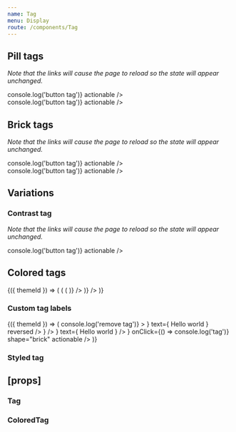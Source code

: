 ```yaml
---
name: Tag
menu: Display
route: /components/Tag
---
```



<PageTitle title="Tag" src="components/Tags" />

## Pill tags

_Note that the links will cause the page to reload so the state will appear unchanged._

<Playground>
  <ThemeWrapper>
    <Rhythm m={2}>
      <Tag label="Read only tag" />
      <Tag label="Button tag" onClick={() => console.log('button tag')} actionable />
      <Tag label="Link tag" as="a" href="#tag" actionable />
    </Rhythm>
    <br />
    <Rhythm m={2}>
      <Tag size="large" label="Read only tag" />
      <Tag size="large" label="Button tag" onClick={() => console.log('button tag')} actionable />
      <Tag size="large" label="Link tag" as="a" href="#tag" actionable />
    </Rhythm>
  </ThemeWrapper>
</Playground>

## Brick tags

_Note that the links will cause the page to reload so the state will appear unchanged._

<Playground>
  <ThemeWrapper>
    <Rhythm m={2}>
      <Tag shape="brick" label="Read only tag" />
      <Tag shape="brick" label="Button tag" onClick={() => console.log('button tag')} actionable />
      <Tag shape="brick" label="Link tag" as="a" href="#tag" actionable />
    </Rhythm>
    <br />
    <Rhythm m={2}>
      <Tag size="large" shape="brick" label="Read only tag" />
      <Tag size="large" shape="brick" label="Button tag" onClick={() => console.log('button tag')} actionable />
      <Tag size="large" shape="brick" label="Link tag" as="a" href="#tag" actionable />
    </Rhythm>
  </ThemeWrapper>
</Playground>

## Variations

### Contrast tag

_Note that the links will cause the page to reload so the state will appear unchanged._

<Playground>
  <ThemeWrapper contrast>
    <Rhythm m={2}>
      <Tag contrast label="Read only tag" />
      <Tag contrast label="Button tag" onClick={() => console.log('button tag')} actionable />
      <Tag contrast label="Link tag" as="a" href="#tag" actionable />
    </Rhythm>
  </ThemeWrapper>
</Playground>

## Colored tags

<Playground>
  <ThemeWrapper withThemeId>
    {({ themeId }) => (
      <Flex drection="row">
        <Looper
          list={[undefined, 'brick']}
          render={shape => (
            <Flex key={`shape-${shape}`} direction="column">
              <ColorLooper
                themeId={themeId}
                group="primary"
                render={({ id }) => (
                  <Rhythm key={`${shape}-${id}`} mb={1} mr={4}>
                    <TagGroup>
                      <ColoredTag shape={shape} colorId={id} label={`Color tag ${id}`} actionable />
                      <ColoredTag shape={shape} filled colorId={id} label={`Color tag ${id}`} actionable />
                    </TagGroup>
                  </Rhythm>
                )}
              />
            </Flex>
          )}
        />
      </Flex>
    )}
  </ThemeWrapper>
</Playground>

### Custom tag labels

<Playground>
  <ThemeWrapper withThemeId>
    {({ themeId }) => (
      <TagGroup>
        <Tag
          key="remove"
          label={
            <IconText
              icon={
                <IconButton
                  aria-label="Remove tag"
                  themeId={themeId}
                  color="neutral"
                  onClick={e => console.log('remove tag')}
                >
                  <TimesIcon scale="xsmall" />
                </IconButton>
              }
              text={
                <Rhythm mr={2}>
                  <span>Hello world</span>
                </Rhythm>
              }
              reversed
            />
          }
        />
        <Tag
          key="hello"
          label={
            <IconText
              icon={<BlobbrIcon scale="small" />}
              text={
                <Rhythm ml={2}>
                  <span>Hello world</span>
                </Rhythm>
              }
            />
          }
          onClick={() => console.log('tag')}
          shape="brick"
          actionable
        />
      </TagGroup>
    )}
  </ThemeWrapper>
</Playground>

### Styled tag

<Playground>
  <StyledTag label="Hello world" textColor="#fff" backgroundColor="#556270" borderColor="#333" />
</Playground>

## \[props\]

### Tag

<Props of={Tag} />

### ColoredTag

<Props of={ColoredTag} />

